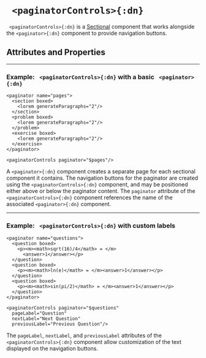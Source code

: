 


# ` <paginatorControls>{:dn}`

` <paginatorControls>{:dn}` is a [Sectional](../document_structure/essentialConcepts#component-types)
component that works alongside the `<paginator>{:dn}` component to provide navigation buttons.


## Attributes and Properties 
 <AttrDisplay name='paginatorControls'/> 
 <PropDisplay name='paginatorControls'/>

---

### Example: ` <paginatorControls>{:dn}` with a basic ` <paginator>{:dn}`


```doenet-editor-horiz
<paginator name="pages">
  <section boxed>
    <lorem generateParagraphs="2"/>
  </section>
  <problem boxed>
    <lorem generateParagraphs="2"/>
  </problem>
  <exercise boxed>
    <lorem generateParagraphs="2"/>
  </exercise>
</paginator>

<paginatorControls paginator="$pages"/>
```

A `<paginator>{:dn}` component creates a separate page for each sectional component it contains. The 
navigation buttons for the paginator are created using the `<paginatorControls>{:dn}` component, and may be
positioned either above or below the paginator content. The `paginator` attribute of the 
`<paginatorControls>{:dn}` component references the name of the associated `<paginator>{:dn}` component.


---

### Example: ` <paginatorControls>{:dn}` with custom labels


```doenet-editor-horiz
<paginator name="questions">
  <question boxed>
    <p><m><math>sqrt(16)/4</math> = </m>
      <answer>1</answer></p>
  </question>
  <question boxed>
    <p><m><math>ln(e)</math> = </m><answer>1</answer></p>
  </question>
  <question boxed>
    <p><m><math>sin(pi/2)</math> = </m><answer>1</answer></p>
  </question>
</paginator>

<paginatorControls paginator="$questions" 
  pageLabel="Question" 
  nextLabel="Next Question" 
  previousLabel="Previous Question"/>
```

The `pageLabel`, `nextLabel`, and `previousLabel` attributes of the `<paginatorControls>{:dn}` component
allow customization of the text displayed on the navigation buttons.